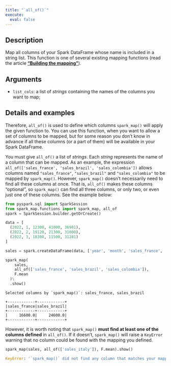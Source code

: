 ```yaml
---
title: "`all_of()`"
execute:
  eval: false
---
```


## Description

Map all columns of your Spark DataFrame whose name is included in a string list. This function is one of several existing mapping functions (read the article [**"Building the mapping"**](articles/building-mapping.qmd)).

## Arguments

- `list_cols`: a list of *strings* containing the names of the columns you want to map;

## Details and examples

Therefore, `all_of()` is used to define which columns `spark_map()` will apply the given function to. You can use this function, when you want to allow a set of columns to be mapped, but for some reason you don't know in advance if all these columns (or a part of them) will be available in your Spark DataFrame.

You must give `all_of()` a list of *strings*. Each *string* represents the name of a column that can be mapped. As an example, the expression `all_of(['sales_france', 'sales_brazil', 'sales_colombia'])` allows columns named `"sales_france"`, `"sales_brazil"` and `"sales_colombia"` to be mapped by `spark_map()`. However, `spark_map()` doesn't necessarily need to find all these columns at once. That is, `all_of()` makes these columns "optional", so `spark_map()` can find all three columns, or only two, or even just one of these columns. See the example below:

```python
from pyspark.sql import SparkSession
from spark_map.functions import spark_map, all_of
spark = SparkSession.builder.getOrCreate()

data = [
  (2022, 1, 12300, 41000, 36981),
  (2022, 2, 19120, 21300, 31000),
  (2022, 3, 18380, 11500, 31281)
]

sales = spark.createDataFrame(data, ['year', 'month', 'sales_france', 'sales_brazil', 'sales_russia'])

spark_map(
    sales,
    all_of(['sales_france', 'sales_brazil', 'sales_colombia']),
    F.mean
  )\
  .show()
```

```
Selected columns by `spark_map()`: sales_france, sales_brazil

+------------+------------+
|sales_france|sales_brazil|
+------------+------------+
|     16600.0|     24600.0|
+------------+------------+
```

However, it is worth noting that `spark_map()` **must find at least one of the columns defined** in `all_of()`. If it doesn't, `spark_map()` will raise a `KeyError` warning that no column could be found with the mapping you defined.

```python
spark_map(sales, all_of(['sales_italy']), F.mean).show()
```

```python
KeyError: '`spark_map()` did not find any column that matches your mapping!'
```